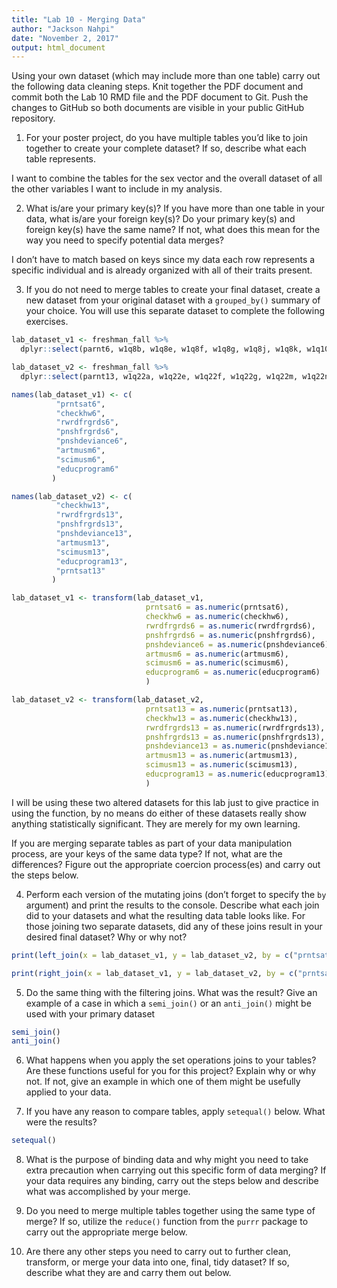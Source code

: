 ```yaml
---
title: "Lab 10 - Merging Data"
author: "Jackson Nahpi"
date: "November 2, 2017"
output: html_document
---
```


Using your own dataset (which may include more than one table) carry out the following data cleaning steps. Knit together the PDF document and commit both the Lab 10 RMD file and the PDF document to Git. Push the changes to GitHub so both documents are visible in your public GitHub repository. 

1. For your poster project, do you have multiple tables you'd like to join together to create your complete dataset? If so, describe what each table represents. 

I want to combine the tables for the sex vector and the overall dataset of all the other variables I want to include in my analysis.

2. What is/are your primary key(s)? If you have more than one table in your data, what is/are your foreign key(s)? Do your primary key(s) and foreign key(s) have the same name? If not, what does this mean for the way you need to specify potential data merges?

I don't have to match based on keys since my data each row represents a specific individual and is already organized with all of their traits present.

3. If you do not need to merge tables to create your final dataset, create a new dataset from your original dataset with a `grouped_by()` summary of your choice. You will use this separate dataset to complete the following exercises. 
```r
lab_dataset_v1 <- freshman_fall %>% 
  dplyr::select(parnt6, w1q8b, w1q8e, w1q8f, w1q8g, w1q8j, w1q8k, w1q10c)

lab_dataset_v2 <- freshman_fall %>% 
  dplyr::select(parnt13, w1q22a, w1q22e, w1q22f, w1q22g, w1q22m, w1q22n, w1q25c)

names(lab_dataset_v1) <- c(
          "prntsat6", 
          "checkhw6", 
          "rwrdfrgrds6", 
          "pnshfrgrds6", 
          "pnshdeviance6", 
          "artmusm6", 
          "scimusm6", 
          "educprogram6"
         )

names(lab_dataset_v2) <- c(
          "checkhw13", 
          "rwrdfrgrds13", 
          "pnshfrgrds13", 
          "pnshdeviance13", 
          "artmusm13", 
          "scimusm13", 
          "educprogram13",
          "prntsat13"
         )

lab_dataset_v1 <- transform(lab_dataset_v1,
                              prntsat6 = as.numeric(prntsat6), 
                              checkhw6 = as.numeric(checkhw6),
                              rwrdfrgrds6 = as.numeric(rwrdfrgrds6),
                              pnshfrgrds6 = as.numeric(pnshfrgrds6),
                              pnshdeviance6 = as.numeric(pnshdeviance6),
                              artmusm6 = as.numeric(artmusm6), 
                              scimusm6 = as.numeric(scimusm6),
                              educprogram6 = as.numeric(educprogram6)
                              )

lab_dataset_v2 <- transform(lab_dataset_v2,
                              prntsat13 = as.numeric(prntsat13),
                              checkhw13 = as.numeric(checkhw13),
                              rwrdfrgrds13 = as.numeric(rwrdfrgrds13),
                              pnshfrgrds13 = as.numeric(pnshfrgrds13),
                              pnshdeviance13 = as.numeric(pnshdeviance13),
                              artmusm13 = as.numeric(artmusm13),
                              scimusm13 = as.numeric(scimusm13),
                              educprogram13 = as.numeric(educprogram13)
                              )
```
I will be using these two altered datasets for this lab just to give practice in using the function, by no means do either of these datasets really show anything statistically significant. They are merely for my own learning.

If you are merging separate tables as part of your data manipulation process, are your keys of the same data type? If not, what are the differences? Figure out the appropriate coercion process(es) and carry out the steps below. 

4. Perform each version of the mutating joins (don't forget to specify the `by` argument) and print the results to the console. Describe what each join did to your datasets and what the resulting data table looks like. For those joining two separate datasets, did any of these joins result in your desired final dataset? Why or why not?
```r
print(left_join(x = lab_dataset_v1, y = lab_dataset_v2, by = c("prntsat6" = "prntsat13")))

print(right_join(x = lab_dataset_v1, y = lab_dataset_v2, by = c("prntsat6" = "prntsat13")))
```



5. Do the same thing with the filtering joins. What was the result? Give an example of a case in which a `semi_join()` or an `anti_join()` might be used with your primary dataset

```r
semi_join()
anti_join()
```
6. What happens when you apply the set operations joins to your tables? Are these functions useful for you for this project? Explain why or why not. If not, give an example in which one of them might be usefully applied to your data. 



7. If you have any reason to compare tables, apply `setequal()` below. What were the results? 
```r
setequal()
```

8. What is the purpose of binding data and why might you need to take extra precaution when carrying out this specific form of data merging? If your data requires any binding, carry out the steps below and describe what was accomplished by your merge.



9. Do you need to merge multiple tables together using the same type of merge? If so, utilize the `reduce()` function from the `purrr` package to carry out the appropriate merge below. 



10. Are there any other steps you need to carry out to further clean, transform, or merge your data into one, final, tidy dataset? If so, describe what they are and carry them out below.












